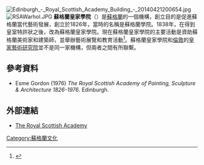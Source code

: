 {{不是|蘇格蘭皇家音樂學院}}
[[File:Edinburgh_-_Royal_Scottish_Academy_Building_-_20140421200654.jpg|thumb]]
[[File:RSAWarhol.JPG|thumb]]
'''蘇格蘭皇家學院'''（{{lang-en|Royal Scottish Academy, RSA}}）是[[蘇格蘭|蘇格蘭]]的一個機構，創立目的是促進蘇格蘭當代藝術發展，創立於1826年，當時的名稱是蘇格蘭學院。1838年，在得到皇室特許狀之後，改為蘇格蘭皇家學院。現在蘇格蘭皇家學院的主要活動是資助蘇格蘭美術家和建築師，並舉辦藝術展覽和教育活動<ref>{{Cite web |url=http://www.scottishrecordsassociation.org/summaries_006.htm |title=The Royal Scottish Academy of Painting, Sculpture, Architecture and Printmaking |access-date=2014-11-07 |archive-date=2011-07-28 |archive-url=https://web.archive.org/web/20110728004458/http://www.scottishrecordsassociation.org/summaries_006.htm |dead-url=yes }}</ref>。蘇格蘭皇家學院和[[倫敦|倫敦]]的[[皇家藝術研究院|皇家藝術研究院]]並不是同一家機構，但兩者之間有所聯繫。

==參考資料==
{{Reflist}}
*Esme Gordon (1976) ''The Royal Scottish Academy of Painting, Sculpture & Architecture 1826-1976''. Edinburgh.

==外部連結==
* [http://www.royalscottishacademy.org/ The Royal Scottish Academy] {{Wayback|url=http://www.royalscottishacademy.org/ |date=20210512223722 }}

[[Category:蘇格蘭文化|Category:蘇格蘭文化]]